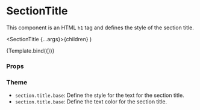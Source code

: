 
<Meta title="Components/Section/SectionTitle" component={SectionTitle} />

# SectionTitle

This component is an HTML `h1` tag and defines the style of the section title.

  <SectionTitle {...args}>{children}</SectionTitle>
)

<Canvas>
  <Story name="Default" args={{ children: 'Profile information' }}>
    {Template.bind({})}
  </Story>
</Canvas>

### Props

<ArgsTable story="Default" />

### Theme

- `section.title.base`: Define the style for the text for the section title.
- `section.title.base`: Define the text color for the section title.
